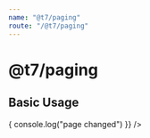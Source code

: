 ```yaml
---
name: "@t7/paging"
route: "/@t7/paging"
---
```



# @t7/paging

<PropsTable of={Paging} />

## Basic Usage

<Playground>
  <Pager
    className="m-t-100 w-100%"
    pageIndex={0}
    maxButtons={10}
    autoLayout={true}
    pageSize={10}
    totalItems={10}
    onPageChanged={() => {
      console.log("page changed")
    }}
  />
</Playground>